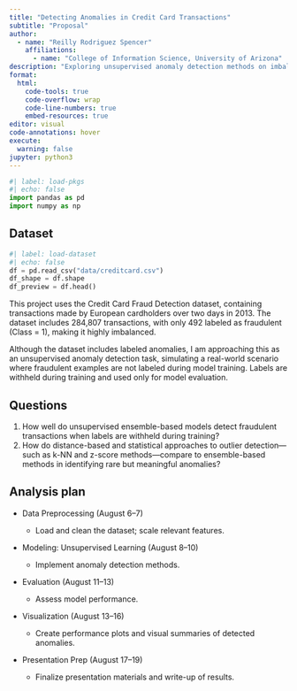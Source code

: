 ```yaml
---
title: "Detecting Anomalies in Credit Card Transactions"
subtitle: "Proposal"
author: 
  - name: "Reilly Rodriguez Spencer"
    affiliations:
      - name: "College of Information Science, University of Arizona"
description: "Exploring unsupervised anomaly detection methods on imbalanced financial data"
format:
  html:
    code-tools: true
    code-overflow: wrap
    code-line-numbers: true
    embed-resources: true
editor: visual
code-annotations: hover
execute:
  warning: false
jupyter: python3
---
```


```python
#| label: load-pkgs
#| echo: false
import pandas as pd
import numpy as np
```

## Dataset

```python
#| label: load-dataset
#| echo: false
df = pd.read_csv("data/creditcard.csv")
df_shape = df.shape
df_preview = df.head()
```

This project uses the Credit Card Fraud Detection dataset, containing transactions made by European cardholders over two days in 2013. The dataset includes 284,807 transactions, with only 492 labeled as fraudulent (Class = 1), making it highly imbalanced.

Although the dataset includes labeled anomalies, I am approaching this as an unsupervised anomaly detection task, simulating a real-world scenario where fraudulent examples are not labeled during model training. Labels are withheld during training and used only for model evaluation.

## Questions

1.  How well do unsupervised ensemble-based models detect fraudulent transactions when labels are withheld during training?
2.  How do distance-based and statistical approaches to outlier detection—such as k-NN and z-score methods—compare to ensemble-based methods in identifying rare but meaningful anomalies?

## Analysis plan

-   Data Preprocessing (August 6–7)

    -   Load and clean the dataset; scale relevant features.

-   Modeling: Unsupervised Learning (August 8–10)

    -   Implement anomaly detection methods.

-   Evaluation (August 11–13)

    -   Assess model performance.

-   Visualization (August 13–16)

    -   Create performance plots and visual summaries of detected anomalies.

-   Presentation Prep (August 17–19)

    -   Finalize presentation materials and write-up of results.